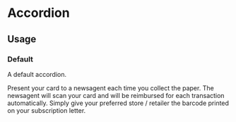 
<Meta title="Dana/Accordion" id="accordion" />

# Accordion

## Usage

### Default

A default accordion.

<Preview>
    <Accordion>
        <AccordionRow label="Collecting from multiple newsagents">
            Present your card to a newsagent each time you collect the paper.
            The newsagent will scan your card and will be reimbursed for each
            transaction automatically.
        </AccordionRow>
        <AccordionRow label="Delivery from your retailer">
            Simply give your preferred store / retailer the barcode printed on
            your subscription letter.
        </AccordionRow>
    </Accordion>
</Preview>
